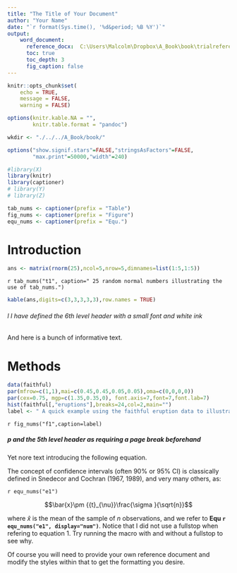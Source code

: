 ---
title: "The Title of Your Document"
author: "Your Name"
date: "`r format(Sys.time(), '%d&period; %B %Y')`"
output: 
    word_document:
      reference_docx:  C:\Users\Malcolm\Dropbox\A_Book\book\trialreferencestyle.docx
      toc: true
      toc_depth: 3
      fig_caption: false
---

```{r setup, include=FALSE}
knitr::opts_chunk$set(
	echo = TRUE,
	message = FALSE,
	warning = FALSE)

options(knitr.kable.NA = "",
        knitr.table.format = "pandoc")

wkdir <- "./../../A_Book/book/"

options("show.signif.stars"=FALSE,"stringsAsFactors"=FALSE,
        "max.print"=50000,"width"=240)

#library(X)
library(knitr)
library(captioner)
# library(Y)
# library(Z)

tab_nums <- captioner(prefix = "Table")
fig_nums <- captioner(prefix = "Figure")
equ_nums <- captioner(prefix = "Equ.")


```

# Introduction



```{r}
ans <- matrix(rnorm(25),ncol=5,nrow=5,dimnames=list(1:5,1:5))

```

`r tab_nums("t1", caption=" 25 random normal numbers illustrating the use of tab_nums.")`

```{r echo=FALSE}
kable(ans,digits=c(3,3,3,3,3),row.names = TRUE)

```

###### l I have defined the 6th level header with a small font and white ink

And here is a bunch of informative text.


# Methods



```{r fig.width=4.75, fig.height=2.75, echo=FALSE}
data(faithful)
par(mfrow=c(1,1),mai=c(0.45,0.45,0.05,0.05),oma=c(0,0,0,0)) 
par(cex=0.75, mgp=c(1.35,0.35,0), font.axis=7,font=7,font.lab=7) 
hist(faithful[,"eruptions"],breaks=24,col=2,main="")
label <- " A quick example using the faithful eruption data to illustrate the use of fig_nums."
```

`r fig_nums("f1",caption=label)`

##### p and the 5th level header as requiring a page break beforehand

Yet nore text introducing the following equation.

The concept of confidence intervals (often 90% or 95% CI) is classically defined in Snedecor and Cochran (1967, 1989), and very many others, as:

`r equ_nums("e1")`

$$\bar{x}\pm {{t}_{\nu}}\frac{\sigma }{\sqrt{n}}$$

where $\hat{x}$ is the mean of the sample of $n$ observations, and we refer to __Equ `r equ_nums("e1", display="num")`__.  Notice that I did not use a fullstop when refering to equation 1. Try running the macro with and without a fullstop to see why.

Of course you will need to provide your own reference document and modify the styles within that to get the formatting you desire.









<!-- ```{r child="i_References.Rmd"} -->

<!-- ``` -->
